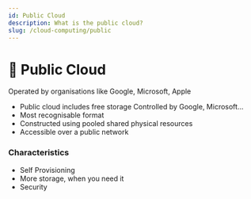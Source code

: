 ```yaml
---
id: Public Cloud
description: What is the public cloud?
slug: /cloud-computing/public
---
```


#  📢 Public Cloud


Operated by organisations like Google, Microsoft, Apple

- Public cloud includes free storage Controlled by Google, Microsoft...
- Most recognisable format
- Constructed using pooled shared physical resources
- Accessible over a public network

### Characteristics
- Self Provisioning
- More storage, when you need it
- Security